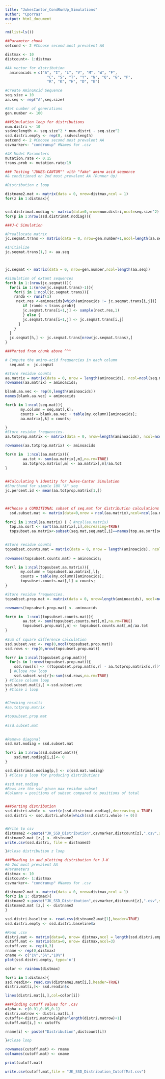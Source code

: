 ```yaml
---
title: "JukesCantor_CondRunUp_Simulations"
author: "Cporras"
output: html_document
---
```


```r
rm(list=ls())
```

```r
##Parameter chunk
setcond <- 2 #Choose second most prevalent AA

distmax <- 10
distcount<- 1:distmax

#AA vector for distribution
  aminoacids = c("A", "I", "L", "V", "M", "W", "F",
                   "C", "S", "T", "Y", "N", "Q", "G", "P",
                   "R", "K", "H", "D", "E")

#Create AminoAcid Sequence
seq.size = 10
aa.seq <- rep("A",seq.size)

#Set number of generations 
gen.number <- 100

###Simulation loop for distributions
num.distri <- 10
ssdveclength <- seq.size^2 * num.distri - seq.size^2 
ssd.distri.empty <- rep(0, ssdveclength)
setcond <- 2 #Choose second most prevalent AA
csvmarker<- "condrunup" #Names for .csv

#JK Model Parameters
mutation.rate <- 0.15 
trans.prob <- mutation.rate/19

```


```r
### Testing "JUKES-CANTOR"" with "fake" amino acid sequence 
#& conditioned on 2nd most prevalent AA (Runner Up)

#Distribution z loop

distname2.mat <- matrix(data = 0, nrow=distmax,ncol = 1)
for(z in 1:distmax){


ssd.distrimat.nodiag <- matrix(data=0,nrow=num.distri,ncol=seq.size^2) #preallocate distribution matrix
for(p in 1:nrow(ssd.distrimat.nodiag)){

###J-C Simulation

#Preallocate matrix
jc.seqmat.trans <- matrix(data = 0, nrow=gen.number+1,ncol=length(aa.seq))

#Initialize
jc.seqmat.trans[1,] <- aa.seq



jc.seqmat <- matrix(data = 0, nrow=gen.number,ncol=length(aa.seq))

#Simulation of extant sequences
for(h in 1:(nrow(jc.seqmat))){
  for(i in 1:(nrow(jc.seqmat.trans)-1)){
    for(j in 1:ncol(jc.seqmat.trans)){
    rando <- runif(1) 
     next.res <-aminoacids[which(aminoacids != jc.seqmat.trans[i,j])]
        if (rando < trans.prob){
        jc.seqmat.trans[i+1,j] <- sample(next.res,1)
        } else {
        jc.seqmat.trans[i+1,j] <- jc.seqmat.trans[i,j]
      }
    }
  }
  jc.seqmat[h,] <- jc.seqmat.trans[nrow(jc.seqmat.trans),]
}

###Ported from chunk above ^^^

# Compute the amino-acid frequencies in each column
  seq.mat =  jc.seqmat

#Store residue counts
aa.matrix = matrix(data = 0, nrow = length(aminoacids), ncol=ncol(seq.mat));
rownames(aa.matrix) = aminoacids;

blank.aa.vec <- rep(0,length(aminoacids))
names(blank.aa.vec) = aminoacids

for(k in 1:ncol(seq.mat)){ 
       my.column = seq.mat[,k];
       counts = blank.aa.vec + table(my.column)[aminoacids];
       aa.matrix[,k] = counts;

} 
#Store residue frequencies.
aa.totprop.matrix <- matrix(data = 0, nrow=length(aminoacids), ncol=ncol(aa.matrix))

rownames(aa.totprop.matrix) <- aminoacids

for(m in  1:ncol(aa.matrix)){
        aa.tot <- sum(aa.matrix[,m],na.rm=TRUE)
        aa.totprop.matrix[,m] <- aa.matrix[,m]/aa.tot
}
  

##Calculating % identity for Jukes-Cantor Simulation
#Shorthand for simple 10X "A" seq
jc.percent.id <- mean(aa.totprop.matrix[1,])


  
##Choose a CONDITIONAL subset of seq.mat for distribution calculations
  ssd.subset.mat <- matrix(data=0,nrow = ncol(aa.matrix),ncol=ncol(aa.matrix))
  
for(i in 1:ncol(aa.matrix) ) { #ncol(aa.matrix)
  top.aa.sort <- sort(aa.matrix[,i],decreasing=TRUE)
  topsubset.aa.matrix<-subset(seq.mat,seq.mat[,i]==names(top.aa.sort[setcond]))

  
#Store residue counts
topsubset.counts.mat = matrix(data = 0, nrow = length(aminoacids), ncol=ncol(topsubset.aa.matrix));
             
rownames(topsubset.counts.mat) = aminoacids;

for(l in 1:ncol(topsubset.aa.matrix)){ 
       my.column = topsubset.aa.matrix[,l];
       counts = table(my.column)[aminoacids];
       topsubset.counts.mat[,l] = counts;
} 

#Store residue frequencies.
topsubset.prop.mat <- matrix(data = 0, nrow=length(aminoacids), ncol=ncol(topsubset.aa.matrix))

rownames(topsubset.prop.mat) <- aminoacids

for(m in  1:ncol(topsubset.counts.mat)){
        aa.tot <- sum(topsubset.counts.mat[,m],na.rm=TRUE)
        topsubset.prop.mat[,m] <- topsubset.counts.mat[,m]/aa.tot
}
 
#Sum of square difference calculation
ssd.subset.vec <- rep(0,ncol(topsubset.prop.mat))
ssd.rows <- rep(0,nrow(topsubset.prop.mat))

for(r in 1:ncol(topsubset.prop.mat)){
  for(s in 1:nrow(topsubset.prop.mat)){
    ssd.rows[s] <- ((topsubset.prop.mat[s,r] - aa.totprop.matrix[s,r])^2)
  } #Close row loop
    ssd.subset.vec[r]<-sum(ssd.rows,na.rm=TRUE)
} #Close column loop
ssd.subset.mat[i,] <-ssd.subset.vec
} #Close i loop

 
#Checking results     
#aa.totprop.matrix

#topsubset.prop.mat  
  
#ssd.subset.mat
  
  
#Remove diagonal
ssd.mat.nodiag = ssd.subset.mat  

for(i in 1:nrow(ssd.subset.mat)){
    ssd.mat.nodiag[i,i]<- 0
}

ssd.distrimat.nodiag[p,] <- c(ssd.mat.nodiag)
} #Close p loop for producing distributions

#ssd.mat.nodiag
#Rows are the ssd given max residue subset 
#Columns = positions of subset compared to positions of total


###Sorting distribution
ssd.distri.whole <- sort(c(ssd.distrimat.nodiag),decreasing = TRUE)
ssd.distri <- ssd.distri.whole[which(ssd.distri.whole != 0)]


#Write to csv
distname2 <-paste("JK_SSD_Distribution",csvmarker,distcount[z],".csv",sep="")
distname2.mat [z,] <- distname2
write.csv(ssd.distri, file = distname2)

}#close distribution z loop
```

```r
###Reading in and plotting distribution for J-K 
#& 2nd most prevalent AA
#Parameters
distmax <- 10
distcount<- 1:distmax
csvmarker<- "condrunup" #Names for .csv

distname2.mat <- matrix(data = 0, nrow=distmax,ncol = 1)
for(z in 1: distmax){
distname2 <-paste("JK_SSD_Distribution",csvmarker,distcount[z],".csv",sep="")
distname2.mat [z,] <- distname2
}

ssd.distri.baseline <- read.csv(distname2.mat[1],header=TRUE)
ssd.distri.empty <- ssd.distri.baseline$x

#Read .csv
distri.mat <- matrix(data=0, nrow= distmax,ncol = length(ssd.distri.empty))
cutoff.mat <- matrix(data=0, nrow= distmax,ncol=3)
cutoff.vec <- rep(0,3)
rname <- rep(0,distmax)
cname <- c("1%","5%","10%")
plot(ssd.distri.empty, type='n')

color <- rainbow(distmax)

for(i in 1:distmax){
ssd.readin<- read.csv(distname2.mat[i,],header=TRUE)
distri.mat[i,]<- ssd.readin$x

lines(distri.mat[i,],col=color[i])

###Finding cutoff values for .csv
alpha <- c(0.01,0.05,0.1)
distri.matrow <- distri.mat[i,]
cutoffs<-distri.matrow[alpha*length(distri.matrow)+1]
cutoff.mat[i,] <- cutoffs

rname[i] <- paste("Distribution",distcount[i])

}#close loop

rownames(cutoff.mat) <- rname
colnames(cutoff.mat) <- cname

print(cutoff.mat)

write.csv(cutoff.mat,file = "JK_SSD_Distribution_CutoffMat.csv")
```






